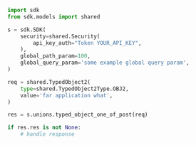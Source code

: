 ```python showLineNumbers copy filename="Typed Object One Of Post usage example"
import sdk
from sdk.models import shared

s = sdk.SDK(
    security=shared.Security(
        api_key_auth="Token YOUR_API_KEY",
    ),
    global_path_param=100,
    global_query_param='some example global query param',
)

req = shared.TypedObject2(
    type=shared.TypedObject2Type.OBJ2,
    value='far application what',
)

res = s.unions.typed_object_one_of_post(req)

if res.res is not None:
    # handle response
```
